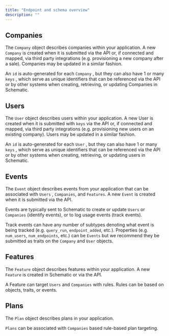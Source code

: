 ```yaml
---
title: "Endpoint and schema overview"
description: ""
---
```


## **Companies**

The `Company` object describes companies within your application. A new `Company` is created when it is submitted via the API or, if connected and mapped, via third party integrations (e.g. provisioning a new company after a sale). Companies may be updated in a similar fashion.

An `id` is auto-generated for each `Company` , but they can also have 1 or many `keys` , which serve as unique identifiers that can be referenced via the API or by other systems when creating, retrieving, or updating Companies in Schematic.

## **Users**

The `User` object describes users within your application. A new User is created when it is submitted with `keys` via the API or, if connected and mapped, via third party integrations (e.g. provisioning new users on an existing company). Users may be updated in a similar fashion.

An `id` is auto-generated for each `User` , but they can also have 1 or many `keys` , which serve as unique identifiers that can be referenced via the API or by other systems when creating, retrieving, or updating users in Schematic.

## **Events**

The `Event` object describes events from your application that can be associated with `Users` , `Companies`, and `Features`. A new `Event` is created when it is submitted via the API. 

Events are typically sent to Schematic to create or update `Users` or `Companies` (identify events), or to log usage events (track events).

Track events can have any number of subtypes denoting what event is being tracked (e.g. `query_run`, `endpoint_added`, etc.). Properties (e.g. `num_users`, `num_endpoints`, etc.) can be `Events` but we recommend they be submitted as traits on the `Company` and `User` objects.

## **Features**

The `Feature` object describes features within your application. A new `Feature` is created in Schematic or via the API.

A Feature can target `Users` and `Companies` with rules. Rules can be based on objects, traits, or events.

## **Plans**

The `Plan` object describes plans in your application.

`Plans` can be associated with `Companies` based rule-based plan targeting.